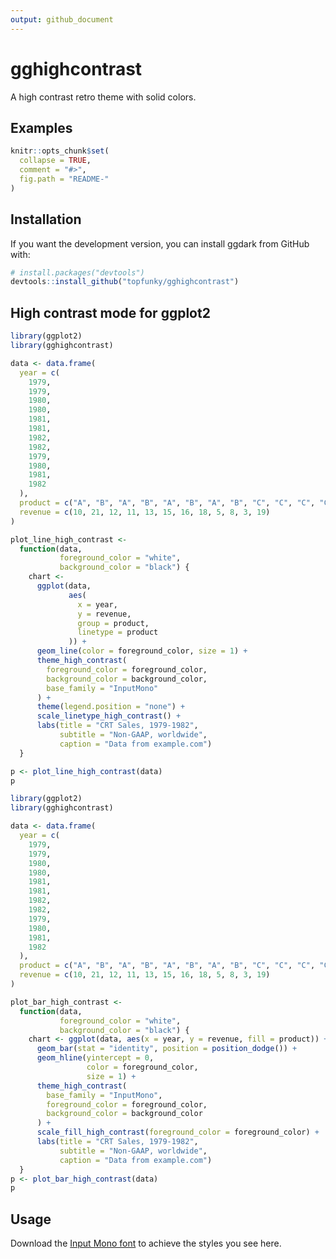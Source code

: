 ```yaml
---
output: github_document
---
```


<!-- README.md is generated from README.Rmd. Please edit that file -->

# gghighcontrast

A high contrast retro theme with solid colors.

## Examples

```r
knitr::opts_chunk$set(
  collapse = TRUE,
  comment = "#>",
  fig.path = "README-"
)
```

## Installation

<!--

You can install gghighcontrast from CRAN with:

```r
install.packages("gghighcontrast")
```

-->

If you want the development version, you can install ggdark from GitHub with:

```r
# install.packages("devtools")
devtools::install_github("topfunky/gghighcontrast")
```

## High contrast mode for ggplot2

```r
library(ggplot2)
library(gghighcontrast)

data <- data.frame(
  year = c(
    1979,
    1979,
    1980,
    1980,
    1981,
    1981,
    1982,
    1982,
    1979,
    1980,
    1981,
    1982
  ),
  product = c("A", "B", "A", "B", "A", "B", "A", "B", "C", "C", "C", "C"),
  revenue = c(10, 21, 12, 11, 13, 15, 16, 18, 5, 8, 3, 19)
)

plot_line_high_contrast <-
  function(data,
           foreground_color = "white",
           background_color = "black") {
    chart <-
      ggplot(data,
             aes(
               x = year,
               y = revenue,
               group = product,
               linetype = product
             )) +
      geom_line(color = foreground_color, size = 1) +
      theme_high_contrast(
        foreground_color = foreground_color,
        background_color = background_color,
        base_family = "InputMono"
      ) +
      theme(legend.position = "none") +
      scale_linetype_high_contrast() +
      labs(title = "CRT Sales, 1979-1982",
           subtitle = "Non-GAAP, worldwide",
           caption = "Data from example.com")
  }

p <- plot_line_high_contrast(data)
p
```

```r
library(ggplot2)
library(gghighcontrast)

data <- data.frame(
  year = c(
    1979,
    1979,
    1980,
    1980,
    1981,
    1981,
    1982,
    1982,
    1979,
    1980,
    1981,
    1982
  ),
  product = c("A", "B", "A", "B", "A", "B", "A", "B", "C", "C", "C", "C"),
  revenue = c(10, 21, 12, 11, 13, 15, 16, 18, 5, 8, 3, 19)
)

plot_bar_high_contrast <-
  function(data,
           foreground_color = "white",
           background_color = "black") {
    chart <- ggplot(data, aes(x = year, y = revenue, fill = product)) +
      geom_bar(stat = "identity", position = position_dodge()) +
      geom_hline(yintercept = 0,
                 color = foreground_color,
                 size = 1) +
      theme_high_contrast(
        base_family = "InputMono",
        foreground_color = foreground_color,
        background_color = background_color
      ) +
      scale_fill_high_contrast(foreground_color = foreground_color) +
      labs(title = "CRT Sales, 1979-1982",
           subtitle = "Non-GAAP, worldwide",
           caption = "Data from example.com")
  }
p <- plot_bar_high_contrast(data)
p
```

## Usage

Download the [Input Mono font](https://input.fontbureau.com/) to achieve the styles you see here.
